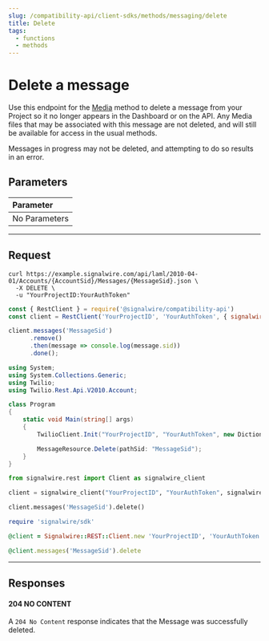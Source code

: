 ```yaml
---
slug: /compatibility-api/client-sdks/methods/messaging/delete
title: Delete
tags:
  - functions
  - methods
---
```


# Delete a message

Use this endpoint for the [Media](./index.mdx) method to delete a message from your Project so it no longer appears in the Dashboard or on the API.
Any Media files that may be associated with this message are not deleted, and will still be available for access in the usual methods.

Messages in progress may not be deleted, and attempting to do so results in an error.

## Parameters

| Parameter                                        |
|:-------------------------------------------------|
| <span class="optional-arg">No Parameters</span>  |

---

## Request

<Tabs groupId="compatibility-sdks">

<TabItem value="shell" label="cURL">

```shell
curl https://example.signalwire.com/api/laml/2010-04-01/Accounts/{AccountSid}/Messages/{MessageSid}.json \
  -X DELETE \
  -u "YourProjectID:YourAuthToken"
```

</TabItem>

<TabItem value="node" label="Node.js">

```javascript
const { RestClient } = require('@signalwire/compatibility-api')
const client = RestClient('YourProjectID', 'YourAuthToken', { signalwireSpaceUrl: 'example.signalwire.com' })

client.messages('MessageSid')
      .remove()
      .then(message => console.log(message.sid))
      .done();
```

</TabItem>

<TabItem value="csharp" label="C#">

```csharp
using System;
using System.Collections.Generic;
using Twilio;
using Twilio.Rest.Api.V2010.Account;

class Program
{
    static void Main(string[] args)
    {
        TwilioClient.Init("YourProjectID", "YourAuthToken", new Dictionary<string, object> { ["signalwireSpaceUrl"] = "{SPACE}.signalwire.com" });

        MessageResource.Delete(pathSid: "MessageSid");
    }
}
```

</TabItem>

<TabItem value="python" label="Python">

```python
from signalwire.rest import Client as signalwire_client

client = signalwire_client("YourProjectID", "YourAuthToken", signalwire_space_url = 'example.signalwire.com')

client.messages('MessageSid').delete()
```

</TabItem>

<TabItem value="ruby" label="Ruby">

```ruby
require 'signalwire/sdk'

@client = Signalwire::REST::Client.new 'YourProjectID', 'YourAuthToken', signalwire_space_url: "example.signalwire.com"

@client.messages('MessageSid').delete
```

</TabItem>

</Tabs>

---

## Responses

<h4><span class="badge badge--success">204</span> NO CONTENT</h4>

A `204 No Content` response indicates that the Message was successfully deleted.
